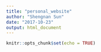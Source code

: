 ```yaml
---
title: "personal_website"
author: "Shengnan Sun"
date: "2017-10-23"
output: html_document
---
```


```r
knitr::opts_chunk$set(echo = TRUE)
```
